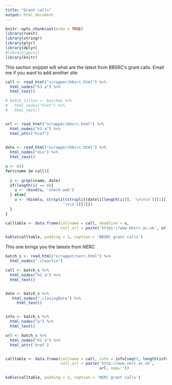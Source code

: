 ```yaml
---
title: "Grant calls"
output: html_document
---
```


```r
knitr::opts_chunk$set(echo = TRUE)
library(rvest)
library(stringr)
library(plyr)
library(dplyr)
#library(ggvis)
library(knitr)
```

This section snippet will what are the latest from BBSRC's grant calls. 
Email me if you want to add another site



```r
call <- read_html("scrapper/bbsrc.html") %>%
  html_nodes("h3 a") %>%
  html_text()

# batch_titles <- batches %>%
#   html_nodes("href") %>%
#   html_text()


url <- read_html("scrapper/bbsrc.html") %>%
  html_nodes("h3 a") %>%
  html_attr("href")
  

date <- read_html("scrapper/bbsrc.html") %>%
  html_nodes("div") %>%
  html_text()

u <- c()
for(cname in call){
  
  i <- grep(cname, date)
  if(length(i) == 0){
    u <- rbind(u, 'check web')
  } else{
    u <- rbind(u, strsplit(strsplit(date[i[length(i)]], '\n\n\n')[[1]][2], 
                         '\n\n')[[1]])
  }
}

calltable <- data.frame(callname = call, deadline = u, 
                        call_url = paste('https://www.bbsrc.ac.uk', url, sep=''))
```

```r
kable(calltable, padding = 2, caption = 'BBSRC grant calls')

```

This one brings you the latests from NERC

```r
batch_s <- read_html("scrapper/nerc.html") %>%
  html_nodes(".clearfix") 

call <- batch_s %>%
  html_nodes("h2 a") %>%
  html_text()


date <- batch_s %>%
   html_nodes(".closingDate") %>%
     html_text()


info <- batch_s %>%
  html_nodes("p") %>%
  html_text()

url <- batch_s %>%
  html_nodes("h2 a") %>% 
  html_attr('href')


calltable <- data.frame(callname = call, info = info[seq(2, length(info), 2)],
                        call_url = paste('http://www.nerc.ac.uk', 
                                         url, sep=''))

kable(calltable, padding = 2, caption = 'NERC grant calls')
```
